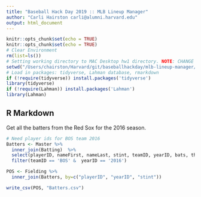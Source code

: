 ```yaml
---
title: "Baseball Hack Day 2019 :: MLB Lineup Manager"
author: "Carli Hairston carli@alumni.harvard.edu"
output: html_document
---
```


```r
knitr::opts_chunk$set(echo = TRUE)
knitr::opts_chunk$set(echo = TRUE)
# Clear Environment
rm(list=ls())
# Setting working directory to MAC Desktop hw1 directory. NOTE: CHANGE TO YOUR WORKDING DIRECTORY
setwd("/Users/chairston/Harvard/git/baseballhackday/mlb-lineup-manager/src/data") 
# Load in packages: tidyverse, Lahman database, rmarkdown
if (!require(tidyverse)) install.packages('tidyverse')
library(tidyverse)
if (!require(Lahman)) install.packages('Lahman')
library(Lahman)
```

## R Markdown

Get all the batters from the Red Sox for the 2016 season. 

```r

# Need player ids for BOS team 2016 
Batters <- Master %>%
  inner_join(Batting)  %>% 
  select(playerID, nameFirst, nameLast, stint, teamID, yearID, bats, throws) %>%
  filter(teamID == 'BOS' &  yearID == '2016')

POS <- Fielding %>%
  inner_join(Batters, by=c("playerID", "yearID", "stint")) 

write_csv(POS, "Batters.csv")
  
```
